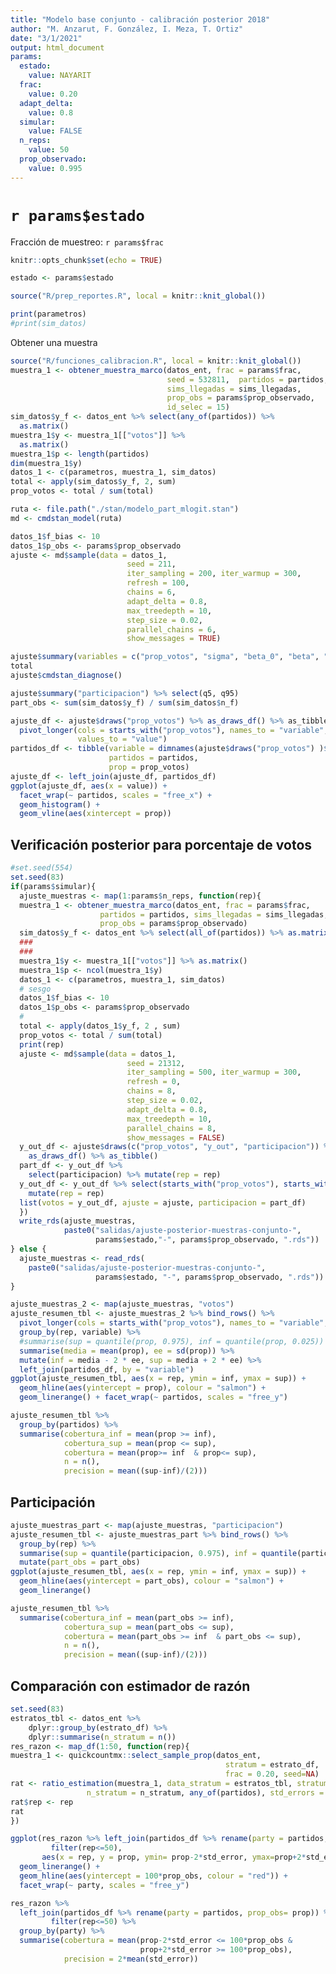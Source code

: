 ```yaml
---
title: "Modelo base conjunto - calibración posterior 2018"
author: "M. Anzarut, F. González, I. Meza, T. Ortiz"
date: "3/1/2021"
output: html_document
params:
  estado:
    value: NAYARIT
  frac:
    value: 0.20
  adapt_delta:
    value: 0.8
  simular:
    value: FALSE
  n_reps:
    value: 50
  prop_observado:
    value: 0.995
---
```


# `r params$estado`

Fracción de muestreo: `r params$frac`


```r
knitr::opts_chunk$set(echo = TRUE)
```



```r
estado <- params$estado
```


```r
source("R/prep_reportes.R", local = knitr::knit_global())
```



```r
print(parametros)
#print(sim_datos)
```

Obtener una muestra

```r
source("R/funciones_calibracion.R", local = knitr::knit_global())
muestra_1 <- obtener_muestra_marco(datos_ent, frac = params$frac, 
                                   seed = 532811,  partidos = partidos,
                                   sims_llegadas = sims_llegadas, 
                                   prop_obs = params$prop_observado,
                                   id_selec = 15)
sim_datos$y_f <- datos_ent %>% select(any_of(partidos)) %>% 
  as.matrix()
muestra_1$y <- muestra_1[["votos"]] %>% 
  as.matrix()
muestra_1$p <- length(partidos)
dim(muestra_1$y)
datos_1 <- c(parametros, muestra_1, sim_datos)
total <- apply(sim_datos$y_f, 2, sum)
prop_votos <- total / sum(total)
```

```r
ruta <- file.path("./stan/modelo_part_mlogit.stan")
md <- cmdstan_model(ruta)
```


```r
datos_1$f_bias <- 10
datos_1$p_obs <- params$prop_observado
ajuste <- md$sample(data = datos_1, 
                          seed = 211,
                          iter_sampling = 200, iter_warmup = 300,
                          refresh = 100, 
                          chains = 6, 
                          adapt_delta = 0.8,
                          max_treedepth = 10,
                          step_size = 0.02,
                          parallel_chains = 6, 
                          show_messages = TRUE)
```


```r
ajuste$summary(variables = c("prop_votos", "sigma", "beta_0", "beta", "kappa"))
total
ajuste$cmdstan_diagnose()
```

```r
ajuste$summary("participacion") %>% select(q5, q95)
part_obs <- sum(sim_datos$y_f) / sum(sim_datos$n_f)
```


```r
ajuste_df <- ajuste$draws("prop_votos") %>% as_draws_df() %>% as_tibble %>% 
  pivot_longer(cols = starts_with("prop_votos"), names_to = "variable",
               values_to = "value")
partidos_df <- tibble(variable = dimnames(ajuste$draws("prop_votos") )$variable,
                      partidos = partidos,
                      prop = prop_votos)
ajuste_df <- left_join(ajuste_df, partidos_df)
ggplot(ajuste_df, aes(x = value)) + 
  facet_wrap(~ partidos, scales = "free_x") +
  geom_histogram() +
  geom_vline(aes(xintercept = prop)) 
```

## Verificación posterior para porcentaje de votos

```r
#set.seed(554)
set.seed(83)
if(params$simular){
  ajuste_muestras <- map(1:params$n_reps, function(rep){
  muestra_1 <- obtener_muestra_marco(datos_ent, frac = params$frac,
                    partidos = partidos, sims_llegadas = sims_llegadas, 
                    prop_obs = params$prop_observado)
  sim_datos$y_f <- datos_ent %>% select(all_of(partidos)) %>% as.matrix()
  ###
  ###
  muestra_1$y <- muestra_1[["votos"]] %>% as.matrix() 
  muestra_1$p <- ncol(muestra_1$y)
  datos_1 <- c(parametros, muestra_1, sim_datos)
  # sesgo
  datos_1$f_bias <- 10
  datos_1$p_obs <- params$prop_observado
  # 
  total <- apply(datos_1$y_f, 2 , sum)
  prop_votos <- total / sum(total)
  print(rep)
  ajuste <- md$sample(data = datos_1, 
                          seed = 21312,
                          iter_sampling = 500, iter_warmup = 300,
                          refresh = 0, 
                          chains = 8,
                          step_size = 0.02, 
                          adapt_delta = 0.8,
                          max_treedepth = 10,
                          parallel_chains = 8,
                          show_messages = FALSE)
  y_out_df <- ajuste$draws(c("prop_votos", "y_out", "participacion")) %>% 
    as_draws_df() %>% as_tibble()
  part_df <- y_out_df %>% 
    select(participacion) %>% mutate(rep = rep)
  y_out_df <- y_out_df %>% select(starts_with("prop_votos"), starts_with("y_out")) %>% 
    mutate(rep = rep)
  list(votos = y_out_df, ajuste = ajuste, participacion = part_df)
  })
  write_rds(ajuste_muestras, 
            paste0("salidas/ajuste-posterior-muestras-conjunto-", 
                   params$estado,"-", params$prop_observado, ".rds"))
} else {
  ajuste_muestras <- read_rds(
    paste0("salidas/ajuste-posterior-muestras-conjunto-", 
                   params$estado, "-", params$prop_observado, ".rds"))
}
```

```r
ajuste_muestras_2 <- map(ajuste_muestras, "votos")
ajuste_resumen_tbl <- ajuste_muestras_2 %>% bind_rows() %>%
  pivot_longer(cols = starts_with("prop_votos"), names_to = "variable", values_to = "prop") %>% 
  group_by(rep, variable) %>% 
  #summarise(sup = quantile(prop, 0.975), inf = quantile(prop, 0.025)) %>% 
  summarise(media = mean(prop), ee = sd(prop)) %>% 
  mutate(inf = media - 2 * ee, sup = media + 2 * ee) %>% 
  left_join(partidos_df, by = "variable")  
ggplot(ajuste_resumen_tbl, aes(x = rep, ymin = inf, ymax = sup)) +
  geom_hline(aes(yintercept = prop), colour = "salmon") +
  geom_linerange() + facet_wrap(~ partidos, scales = "free_y") 
```


```r
ajuste_resumen_tbl %>% 
  group_by(partidos) %>% 
  summarise(cobertura_inf = mean(prop >= inf), 
            cobertura_sup = mean(prop <= sup), 
            cobertura = mean(prop>= inf  & prop<= sup),
            n = n(),
            precision = mean((sup-inf)/(2))) 
```

## Participación

```r
ajuste_muestras_part <- map(ajuste_muestras, "participacion")
ajuste_resumen_tbl <- ajuste_muestras_part %>% bind_rows() %>%
  group_by(rep) %>% 
  summarise(sup = quantile(participacion, 0.975), inf = quantile(participacion, 0.025)) %>% 
  mutate(part_obs = part_obs)
ggplot(ajuste_resumen_tbl, aes(x = rep, ymin = inf, ymax = sup)) +
  geom_hline(aes(yintercept = part_obs), colour = "salmon") +
  geom_linerange() 
```

```r
ajuste_resumen_tbl %>% 
  summarise(cobertura_inf = mean(part_obs >= inf), 
            cobertura_sup = mean(part_obs <= sup), 
            cobertura = mean(part_obs >= inf  & part_obs <= sup),
            n = n(),
            precision = mean((sup-inf)/(2))) 
```


## Comparación con estimador de razón

```r
set.seed(83)
estratos_tbl <- datos_ent %>%
    dplyr::group_by(estrato_df) %>%
    dplyr::summarise(n_stratum = n())
res_razon <- map_df(1:50, function(rep){
muestra_1 <- quickcountmx::select_sample_prop(datos_ent,
                                                stratum = estrato_df,
                                                frac = 0.20, seed=NA)
rat <- ratio_estimation(muestra_1, data_stratum = estratos_tbl, stratum = estrato_df,
                 n_stratum = n_stratum, any_of(partidos), std_errors = TRUE, B = 150)
rat$rep <- rep
rat
})
```

```r
ggplot(res_razon %>% left_join(partidos_df %>% rename(party = partidos, prop_obs= prop)) %>% 
         filter(rep<=50), 
       aes(x = rep, y = prop, ymin= prop-2*std_error, ymax=prop+2*std_error)) +
  geom_linerange() + 
  geom_hline(aes(yintercept = 100*prop_obs, colour = "red")) +
  facet_wrap(~ party, scales = "free_y")
```
```r
res_razon %>% 
  left_join(partidos_df %>% rename(party = partidos, prop_obs= prop)) %>% 
         filter(rep<=50) %>% 
  group_by(party) %>% 
  summarise(cobertura = mean(prop-2*std_error <= 100*prop_obs &
                             prop+2*std_error >= 100*prop_obs),
            precision = 2*mean(std_error))
```

